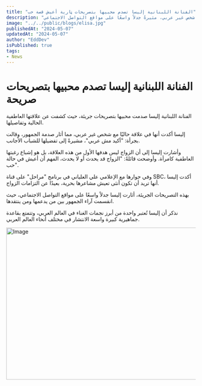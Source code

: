 ```yaml
---
title: "الفنانة اللبنانية إليسا تصدم محبيها بتصريحات ڼارية أعيش قصة حب"
description: "إليسا، الفنانة اللبنانية المعروفة، تكشف عن علاقتها العاطفية الحالية مع شخص غير عربي، مثيرةً جدلاً واسعًا على مواقع التواصل الاجتماعي."
image: "../../public/blogs/elisa.jpg"
publishedAt: "2024-05-07"
updatedAt: "2024-05-07"
author: "EddDev"
isPublished: true
tags:
- News
---
```


# الفنانة اللبنانية إليسا تصدم محبيها بتصريحات صريحة

الفنانة اللبنانية إليسا صدمت محبيها بتصريحات جريئة، حيث كشفت عن علاقتها العاطفية الحالية وتفاصيلها.

إليسا أكدت أنها في علاقة حاليًا مع شخص غير عربي، مما أثار صدمة الجمهور، وقالت بجرأة: "أكيد مش عربي"، مشيرةً إلى تفضيلها للشباب الأجانب.

وأشارت إليسا إلى أن الزواج ليس هدفها الأول من هذه العلاقة، بل هو إشباع رغبتها العاطفية كامرأة. وأوضحت قائلةً: "الزواج قد يحدث أو لا يحدث، المهم أن أعيش في حالة حب".

وفي حوارها مع الإعلامي علي العلياني في برنامج "مراحل" على قناة SBC، أكدت إليسا أنها تريد أن تكون أنثى تعيش مشاعرها بحرية، بعيدًا عن التزامات الزواج.

بهذه التصريحات الجريئة، أثارت إليسا جدلاً واسعًا على مواقع التواصل الاجتماعي، حيث انقسمت آراء الجمهور بين من يدعمها ومن ينتقدها.

نذكر أن إليسا تُعتبر واحدة من أبرز نجمات الغناء في العالم العربي، وتتمتع بقاعدة جماهيرية كبيرة واسعة الانتشار في مختلف أنحاء العالم العربي.

<Image
  src="/blogs/elisa-01.jpg"
  width="718"
  height="404"
  alt="Image"
  sizes="100vw"
/>
